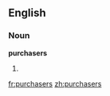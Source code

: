 ==English==

===Noun===
'''purchasers'''

# {{plural of|[[purchaser]]}}

[[fr:purchasers]]
[[zh:purchasers]]
